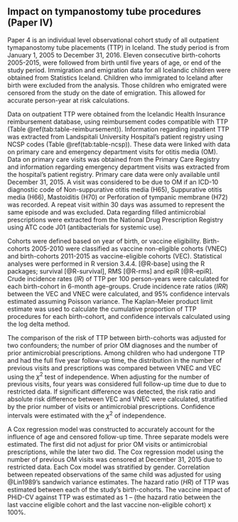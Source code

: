 ## Impact on tympanostomy tube procedures (Paper IV){#paper4}

Paper 4 is an individual level observational cohort study of all outpatient tymapanostomy tube placements (TTP) in Iceland. 
The study period is from January 1, 2005 to December 31, 2016.
Eleven consecutive birth-cohorts 2005-2015, were followed from birth until five years of age, or end of the study period.
Immigration and emigration data for all Icelandic children were obtained from Statistics Iceland. 
Children who immigrated to Iceland after birth were excluded from the analysis.
Those children who emigrated were censored from the study on the date of emigration. 
This allowed for accurate person-year at risk calculations.  

Data on outpatient TTP were obtained from the Icelandic Health Insurance reimbursement database, using reimbursement codes compatible with TTP (Table \@ref(tab:table-reimbursement)).
Information regarding inpatient TTP was extracted from Landspitali University Hospital's patient registry using NCSP codes (Table \@ref(tab:table-ncsp)).
These data were linked with data on primary care and emergency department visits for otitis media (OM). 
Data on primary care visits was obtained from the Primary Care Registry and information regarding emergency department visits was extracted from the hospital's patient registry. 
Primary care data were only available until December 31, 2015.
A visit was considered to be due to OM if an ICD-10 diagnostic code of Non-suppurative otitis media (H65), Suppurative otitis media (H66), Mastoiditis (H70) or Perforation of tympanic membrane (H72) was recorded.
A repeat visit within 30 days was assumed to represent the same episode and was excluded.
Data regarding filled antimicrobial prescriptions were extracted from the National Drug Prescription Registry using ATC code J01 (antibacterials for systemic use). 

Cohorts were defined based on year of birth, or vaccine eligibility.
Birth-cohorts 2005-2010 were classified as vaccine non-eligible cohorts (VNEC) and birth-cohorts 2011-2015 as vaccine-eligible cohorts (VEC).
Statistical analyses were performed in R version 3.4.4. [@R-base] using the R packages; survival [@R-survival], RMS [@R-rms] and epiR [@R-epiR].
Crude incidence rates ($IR$) of TTP per 100 person-years were calculated for each birth-cohort in 6-month age-groups.
Crude incidence rate ratios ($IRR$) between the VEC and VNEC were calculated, and 95% confidence intervals estimated assuming Poisson variance.
The Kaplan-Meier product limit estimate was used to calculate the cumulative proportion of TTP procedures for each birth-cohort, and confidence intervals calculated using the log delta method.

The comparison of the risk of TTP between birth-cohorts was adjusted for two confounders; the number of prior OM diagnoses and the number of prior antimicrobial prescriptions.
Among children who had undergone TTP and had the full five year follow-up time, the distribution in the number of previous visits and prescriptions was compared between VNEC and VEC using the $\chi^2$ test of independence.
When adjusting for the number of previous visits, four years was considered full follow-up time due to due to restricted data.
If significant difference was detected, the risk ratio and absolute risk difference between VEC and VNEC were calculated, stratified by the prior number of visits or antimicrobial prescriptions. 
Confidence intervals were estimated with the $\chi^2$ of independence.

A Cox regression model was constructed to accurately account for the influence of age and censored follow-up time. 
Three separate models were estimated.
The first did not adjust for prior OM visits or antimicrobial prescriptions, while the later two did.
The Cox regression model using the number of previous OM visits was censored at December 31, 2015 due to restricted data.
Each Cox model was stratified by gender. 
Correlation between repeated observations of the same child was adjusted for using @Lin1989's sandwich variance estimates.
The hazard ratio ($HR$) of TTP was estimated between each of the study’s birth-cohorts. 
The vaccine impact of PHiD-CV against TTP was estimated as 1 – (the hazard ratio between the last vaccine eligible cohort and the last vaccine non-eligible cohort) x 100%.

